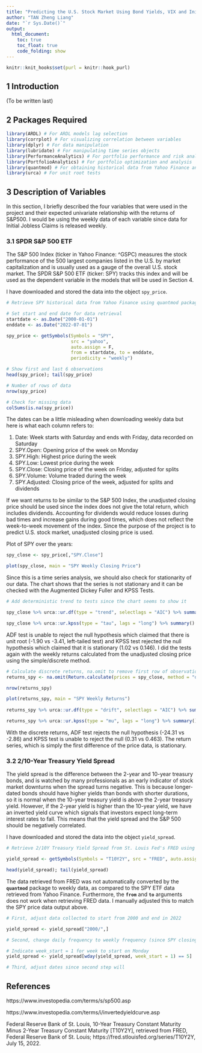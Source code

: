 ```yaml
---
title: "Predicting the U.S. Stock Market Using Bond Yields, VIX and Initial Jobless Claims"
author: "TAN Zheng Liang"
date: "`r Sys.Date()`"
output: 
  html_document:
    toc: true
    toc_float: true
    code_folding: show
---
```


```r
knitr::knit_hooks$set(purl = knitr::hook_purl)
```

## 1 Introduction

(To be written last)

## 2 Packages Required

```r
library(ARDL) # For ARDL models lag selection
library(corrplot) # For visualizing correlation between variables
library(dplyr) # For data manipulation
library(lubridate) # For manipulating time series objects
library(PerformanceAnalytics) # For portfolio performance and risk analysis
library(PortfolioAnalytics) # For portfolio optimization and analysis
library(quantmod) # For obtaining historical data from Yahoo Finance and FRED
library(urca) # For unit root tests
```

## 3 Description of Variables

In this section, I briefly described the four variables that were used in the project and their expected univariate relationship with the returns of S&P500. I would be using the weekly data of each variable since data for Initial Jobless Claims is released weekly.

### 3.1 SPDR S&P 500 ETF

The S&P 500 Index (ticker in Yahoo Finance: ^GSPC) measures the stock performance of the 500 largest companies listed in the U.S. by market capitalization and is usually used as a gauge of the overall U.S. stock market. The SPDR S&P 500 ETF (ticker: SPY) tracks this index and will be used as the dependent variable in the models that will be used in Section 4. 

I have downloaded and stored the data into the object `spy_price`.

```r
# Retrieve SPY historical data from Yahoo Finance using quantmod package

# Set start and end date for data retrieval
startdate <- as.Date("2000-01-01")
enddate <- as.Date("2022-07-01")

spy_price <- getSymbols(Symbols = "SPY", 
                        src = "yahoo", 
                        auto.assign = F, 
                        from = startdate, to = enddate, 
                        periodicity = "weekly")

# Show first and last 6 observations
head(spy_price); tail(spy_price)

# Number of rows of data
nrow(spy_price)

# Check for missing data
colSums(is.na(spy_price))
```

The dates can be a little misleading when downloading weekly data but here is what each column refers to:

1. Date: Week starts with Saturday and ends with Friday, data recorded on Saturday
2. SPY.Open: Opening price of the week on Monday
3. SPY.High: Highest price during the week
4. SPY.Low: Lowest price during the week
5. SPY.Close: Closing price of the week on Friday, adjusted for splits
6. SPY.Volume: Volume traded during the week
7. SPY.Adjusted: Closing price of the week, adjusted for splits and dividends

If we want returns to be similar to the S&P 500 Index, the unadjusted closing price should be used since the index does not give the total return, which includes dividends. Accounting for dividends would reduce losses during bad times and increase gains during good times, which does not reflect the week-to-week movement of the index. Since the purpose of the project is to predict U.S. stock market, unadjusted closing price is used.

Plot of SPY over the years:

```r
spy_close <- spy_price[,"SPY.Close"]

plot(spy_close, main = "SPY Weekly Closing Price")
```

Since this is a time series analysis, we should also check for stationarity of our data. The chart shows that the series is not stationary and it can be checked with the Augmented Dickey Fuller and KPSS Tests.

```r
# Add deterministic trend to tests since the chart seems to show it

spy_close %>% urca::ur.df(type = "trend", selectlags = "AIC") %>% summary()

spy_close %>% urca::ur.kpss(type = "tau", lags = "long") %>% summary()
```

ADF test is unable to reject the null hypothesis which claimed that there is unit root (-1.90 vs -3.41, left-tailed test) and KPSS test rejected the null hypothesis which claimed that it is stationary (1.02 vs 0.146). I did the tests again with the weekly returns calculated from the unadjusted closing price using the simple/discrete method.

```r
# Calculate discrete returns, na.omit to remove first row of observations
returns_spy <- na.omit(Return.calculate(prices = spy_close, method = "discrete"))

nrow(returns_spy)

plot(returns_spy, main = "SPY Weekly Returns")
  
returns_spy %>% urca::ur.df(type = "drift", selectlags = "AIC") %>% summary()

returns_spy %>% urca::ur.kpss(type = "mu", lags = "long") %>% summary()
```

With the discrete returns, ADF test rejects the null hypothesis (-24.31 vs -2.86) and KPSS test is unable to reject the null (0.31 vs 0.463). The return series, which is simply the first difference of the price data, is stationary.

### 3.2 2/10-Year Treasury Yield Spread

The yield spread is the difference between the 2-year and 10-year treasury bonds, and is watched by many professionals as an early indicator of stock market downturns when the spread turns negative. This is because longer-dated bonds should have higher yields than bonds with shorter durations, so it is normal when the 10-year treasury yield is above the 2-year treasury yield. However, if the 2-year yield is higher than the 10-year yield, we have an inverted yield curve which signals that investors expect long-term interest rates to fall. This means that the yield spread and the S&P 500 should be negatively correlated.

I have downloaded and stored the data into the object `yield_spread`.

```r
# Retrieve 2/10Y Treasury Yield Spread from St. Louis Fed's FRED using quantmod package

yield_spread <- getSymbols(Symbols = "T10Y2Y", src = "FRED", auto.assign = F, from = startdate, to = enddate, periodicity = "weekly")

head(yield_spread); tail(yield_spread)
```

The data retrieved from FRED was not automatically converted by the **`quantmod`** package to weekly data, as compared to the SPY ETF data retrieved from Yahoo Finance. Furthermore, the **`from`** and **`to`** arguments does not work when retrieving FRED data. I manually adjusted this to match the SPY price data output above.

```r
# First, adjust data collected to start from 2000 and end in 2022

yield_spread <- yield_spread["2000/",]

# Second, change daily frequency to weekly frequency (since SPY closing price is Friday, we extract Friday data)

# Indicate week_start = 1 for week to start on Monday
yield_spread <- yield_spread[wday(yield_spread, week_start = 1) == 5]

# Third, adjust dates since second step will 
```














## References

https://www.investopedia.com/terms/s/sp500.asp

https://www.investopedia.com/terms/i/invertedyieldcurve.asp

Federal Reserve Bank of St. Louis, 10-Year Treasury Constant Maturity Minus 2-Year Treasury Constant Maturity [T10Y2Y], retrieved from FRED, Federal Reserve Bank of St. Louis; https://fred.stlouisfed.org/series/T10Y2Y, July 15, 2022.

